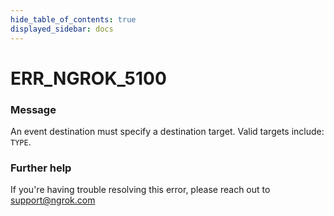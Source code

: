 ```yaml
---
hide_table_of_contents: true
displayed_sidebar: docs
---
```



# ERR_NGROK_5100

### Message
An event destination must specify a destination target. Valid targets include: `TYPE`.

<ErrorDetails error='err_ngrok_5100' />


### Further help
If you're having trouble resolving this error, please reach out to [support@ngrok.com](mailto:support@ngrok.com?subject=Help%20with%20ERR_NGROK_5100)

